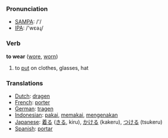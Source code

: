 === Pronunciation ===
*[[w:SAMPA|SAMPA]]: /'/
*[[w:IPA|IPA]]: /'wεəɻ/

=== Verb ===

'''to wear''' ([[wore]], [[worn]])

# to [[put]] on clothes, glasses, hat

=== Translations ===
*[[Dutch]]: [[dragen]]
*[[French]]: [[porter]]
*[[German]]: [[tragen]]
*[[Indonesian]]: [[pakai]], [[pakai|memakai]], [[kena|mengenakan]]
*[[Japanese]]: [[着る]] ([[きる]], kiru), [[かける]] (kakeru), [[つける]] (tsukeru)
*[[Spanish]]: [[portar]]